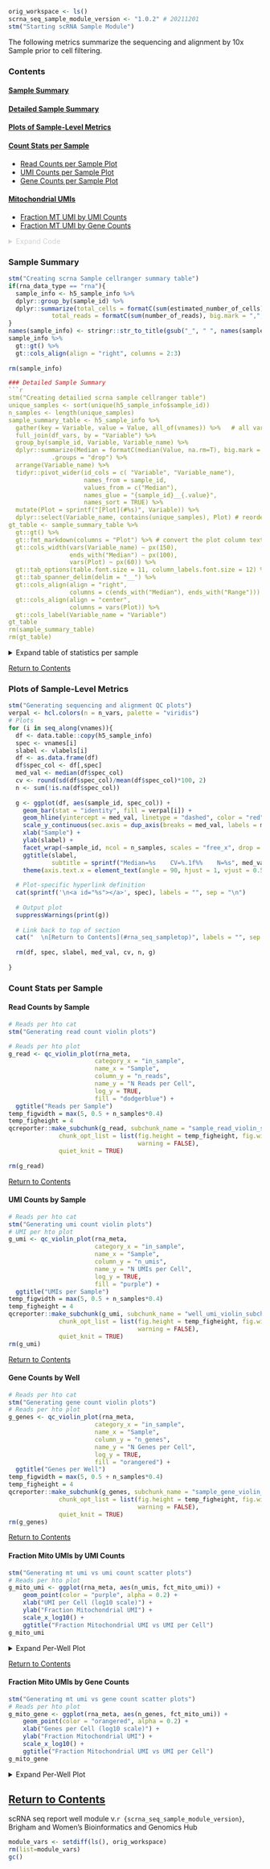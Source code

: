 <!-- # Child Rmarkdown Document for 10X genomics cellranger-based scRNA sequencing outputs -->
<!-- Parent document must have a variable "in_rna" containing metadata-injected H5 files by sample --> 
<a id="rna_seq_sample_top"></a>

```r
orig_workspace <- ls()
scrna_seq_sample_module_version <- "1.0.2" # 20211201
stm("Starting scRNA Sample Module")
```

The following metrics summarize the sequencing and alignment by 10x Sample prior to  cell filtering.  

### Contents 

#### [Sample Summary](#sample_seq_summary)
#### [Detailed Sample Summary](#sample_seq_summary)
#### [Plots of Sample-Level Metrics](#seq_metrics_plots)  
#### [Count Stats per Sample](#rna_sample_counts)  
  - [Read Counts per Sample Plot](#rna_read_count)  
  - [UMI Counts per Sample Plot](#rna_umi_count)  
  - [Gene Counts per Sample Plot](#rna_gene_count)  
  
#### [Mitochondrial UMIs](#mito_umis_rna)
  - [Fraction MT UMI by UMI Counts](#rna_fct_mito_by_umi_counts)  
  - [Fraction MT UMI by Gene Counts](#rna_fct_mito_by_gene_counts)  
    
<details style="color: lightgray;">  
  <summary>Expand Code</summary> 

Check Dependencies  
```r
assertthat::assert_that(exists("in_rna"))  
all_h5 <- list.files(path = in_rna, 
                               pattern = ".h5$", 
                               full.names = TRUE, recursive = TRUE)
assertthat::assert_that(length(all_h5) >0, 
                        msg = sprintf("Did not detect any .h5 files in input RNA directory %s", in_rna))
```   
Reading in metadata from h5 files  
```r
stm("Reading and merging all rna meta data")
rna_meta_list <- lapply(all_h5, H5MANIPULATOR::read_h5_cell_meta)
# make sure column names are the same
col_list <- lapply(rna_meta_list, colnames)
all_cols_identical <- length(unique(col_list)) == 1
if(!all_cols_identical){
  all_columns <- unique(unlist(lapply(rna_meta_list, colnames)))
  common_columns <- Reduce(union, lapply(rna_meta_list, colnames))
  if(!all(all_columns %in% common_columns)){
    stm(sprintf("Warning: rna h5 files do not contain the same meta data columns. Keeping only the common columns. Removing columns %s.", 
        paste(setdiff(all_columns, common_columns), sep = ", ")))
  }
  rna_meta_list <- lapply(rna_meta_list, function(x){x[, common_columns]})
}
# merge metadata
rna_meta <- do.call(rbind, rna_meta_list)

# add metadata variables
rna_meta$fct_mito_umi <- rna_meta$percent_mito/rna_meta$n_umis
fct_mito_grp_cutoffs <- c(-Inf, 0.05, 0.10, 0.20, 0.30,Inf)
fct_mito_grp_labels <- c("0-0.05","0.05-0.10","0.10-0.20","0.20-0.30",">0.30")
rna_meta$fct_mito_group <- cut(rna_meta$fct_mito_umi, breaks =fct_mito_grp_cutoffs,
                           labels = fct_mito_grp_labels)
```  
Read in Counts from H5 Files  
```r
stm("Reading and merging all rna count matrices")
rna_count_list <- lapply(all_h5, H5MANIPULATOR::read_h5_dgCMatrix, target = "matrix", 
                         feature_names = "id")
# make sure all matrices have same number of rows
if(!length(unique(sapply(rna_count_list, nrow)))==1){
  stop("RNA count matrixes have different numbers of rows")
} 

# make sure rows are in same order
row_order <- rownames(rna_count_list[[1]])
rna_count_list <- lapply(rna_count_list, function(x){x[row_order,]})
# make sure columns are in same order as metadata
order_check <- mapply(function(x, y){(all(x$barcodes==colnames(y)))}, rna_meta_list, rna_count_list)
if(!all(order_check)){
  # Reorder matrix columns to be consistent with metadata
  rna_count_list <- mapply( function(x, y){x[,y$barcodes]}, rna_count_list, rna_meta_list)
}
# merge
rna_counts <- do.call(cbind, rna_count_list)
featDF <- read_h5_feature_meta(all_h5[1])
```

```r
h5_sample_info_list <- lapply(all_h5, read_h5ad_sample_meta)
h5_sample_info <- do.call(rbind, h5_sample_info_list)
sample_col_names <- colnames(as.data.frame(h5_sample_info))
vnames_rna <- c("estimated_number_of_cells", "fraction_reads_in_cells", 
            "mean_reads_per_cell", "median_genes_per_cell", "median_umi_counts_per_cell", 
            "number_of_reads", "q30_bases_in_barcode", "q30_bases_in_rna_read", 
            "q30_bases_in_umi", "reads_mapped_antisense_to_gene", 
            "reads_mapped_confidently_to_exonic_regions", "reads_mapped_confidently_to_genome", 
            "reads_mapped_confidently_to_intergenic_regions","reads_mapped_confidently_to_intronic_regions", 
            "reads_mapped_confidently_to_transcriptome", "reads_mapped_to_genome", 
            "sequencing_saturation", "total_genes_detected", "valid_barcodes")
if(any(vnames_rna %in% sample_col_names)){
  vnames <- vnames_rna
  vlabels <- c("Estimated Number of Cells", "Fraction Reads in Cells", 
            "Mean Reads per Cell", "Median Genes per Cell", "Median UMI per Cell", 
            "Number of Reads", "Q30 Bases in Barcode (%)", "Q30 Bases in RNA Read (%)", 
            "Q30 Bases in UMI (%)", "Reads Mapped Antisense to Gene (%)", 
            "Reads Mapped Confidently to Exonic Regions (%)", "Reads Mapped Confidently to Genome (%)", 
            "Reads Mapped Confidently to Intergenic Regions (%)",
            "Reads Mapped Confidently to Intronic Regions (%)", 
            "Reads Mapped Confidently to Transcriptome (%)", "Reads Mapped to Genome (%)", 
            "Sequencing Saturation (%)", "Total Genes Detected", "Valid Barcodes (%)")
  n_vars <- length(vnames)
  vartypes <- c(rep("Cells", 5), rep("Sequencing", 4), rep("Mapping", 7),"Sequencing","Cells","Sequencing")
  vartypes <- factor(vartypes,  levels = c("Cells", "Sequencing", "Mapping"))
  digitsRound <- c(0, 1, rep(0, 4), rep(1, 11), 0, 1)
  rna_data_type <- "rna"
}
  df_vars <- data.frame(Category = vartypes,
                        Variable_name = vlabels,
                        Variable = vnames,
                        Round = digitsRound)
```

</details>  
<a  id="sample_seq_summary"></a> 

### Sample Summary     

```r
stm("Creating scrna Sample cellranger summary table")
if(rna_data_type == "rna"){
  sample_info <- h5_sample_info %>%
  dplyr::group_by(sample_id) %>%
  dplyr::summarize(total_cells = formatC(sum(estimated_number_of_cells), big.mark = ",", digits = 0, format = "f"),
            total_reads = formatC(sum(number_of_reads), big.mark = ",", digits = 0, format = "f"), .groups = "drop")
}
names(sample_info) <- stringr::str_to_title(gsub("_", " ", names(sample_info)))
sample_info %>%
  gt::gt() %>%
  gt::cols_align(align = "right", columns = 2:3)
  
rm(sample_info)

### Detailed Sample Summary  
```r
stm("Creating detailied scrna sample cellranger table")
unique_samples <- sort(unique(h5_sample_info$sample_id))  
n_samples <- length(unique_samples)
sample_summary_table <- h5_sample_info %>% 
  gather(key = Variable, value = Value, all_of(vnames)) %>%   # all variables long
  full_join(df_vars, by = "Variable") %>%  
  group_by(sample_id, Variable, Variable_name) %>% 
  dplyr::summarize(Median = formatC(median(Value, na.rm=T), big.mark = ",", digits = unique(Round), format = "f"),
            .groups = "drop") %>% 
  arrange(Variable_name) %>% 
  tidyr::pivot_wider(id_cols = c( "Variable", "Variable_name"), 
                     names_from = sample_id, 
                     values_from = c("Median"),
                     names_glue = "{sample_id}__{.value}",
                     names_sort = TRUE) %>%
  mutate(Plot = sprintf("[Plot](#%s)", Variable)) %>% 
  dplyr::select(Variable_name, contains(unique_samples), Plot) # reorder cols by pools first then stats, keep only the clean var name
gt_table <- sample_summary_table %>% 
  gt::gt() %>% 
  gt::fmt_markdown(columns = "Plot") %>% # convert the plot column text to markdown to activate links. these links generated with plots below.
  gt::cols_width(vars(Variable_name) ~ px(150),
                 ends_with("Median") ~ px(100),
                 vars(Plot) ~ px(60)) %>% 
  gt::tab_options(table.font.size = 11, column_labels.font.size = 12) %>%
  gt::tab_spanner_delim(delim = "__") %>% 
  gt::cols_align(align = "right",
                 columns = c(ends_with("Median"), ends_with("Range"))) %>% 
  gt::cols_align(align = "center",
                 columns = vars(Plot)) %>% 
  gt::cols_label(Variable_name = "Variable")
gt_table  
rm(sample_summary_table)
rm(gt_table)

```
<details>
  <summary>Expand table of statistics per sample</summary> 
```r
qc_table(h5_sample_info)
```
</details>   
[Return to Contents](#rna_seq_sample_top) 

<a  id="seq_metrics_plots"></a> 

### Plots of Sample-Level Metrics

```r
stm("Generating sequencing and alignment QC plots")
verpal <- hcl.colors(n = n_vars, palette = "viridis")
# Plots
for (i in seq_along(vnames)){
  df <- data.table::copy(h5_sample_info)
  spec <- vnames[i]
  slabel <- vlabels[i]
  df <- as.data.frame(df)
  df$spec_col <- df[,spec]
  med_val <- median(df$spec_col)
  cv <- round(sd(df$spec_col)/mean(df$spec_col)*100, 2)
  n <- sum(!is.na(df$spec_col))
  
  g <- ggplot(df, aes(sample_id, spec_col)) +
    geom_bar(stat = "identity", fill = verpal[i]) + 
    geom_hline(yintercept = med_val, linetype = "dashed", color = "red")+
    scale_y_continuous(sec.axis = dup_axis(breaks = med_val, labels = med_val, name = ""))+
    xlab("Sample") +
    ylab(slabel) +
    facet_wrap(~sample_id, ncol = n_samples, scales = "free_x", drop = TRUE) +
    ggtitle(slabel, 
            subtitle = sprintf("Median=%s    CV=%.1f%%    N=%s", med_val, cv, n)) +
    theme(axis.text.x = element_text(angle = 90, hjust = 1, vjust = 0.5))
  
  # Plot-specific hyperlink definition
  cat(sprintf('\n<a id="%s"></a>', spec), labels = "", sep = "\n")
  
  # Output plot
  suppressWarnings(print(g))
  
  # Link back to top of section
  cat("  \n[Return to Contents](#rna_seq_sampletop)", labels = "", sep = "\n")
  
  rm(df, spec, slabel, med_val, cv, n, g)
  
}
```

<a id="rna_sample_counts"></a> 

### Count Stats per Sample

<a id= "rna_read_count"></a>  

#### Read Counts by Sample
```r
# Reads per hto cat
stm("Generating read count violin plots")

# Reads per hto plot
g_read <- qc_violin_plot(rna_meta,
                        category_x = "in_sample",
                        name_x = "Sample",
                        column_y = "n_reads",
                        name_y = "N Reads per Cell",
                        log_y = TRUE,
                        fill = "dodgerblue") +
  ggtitle("Reads per Sample")
temp_figwidth = max(5, 0.5 + n_samples*0.4)
temp_figheight = 4
qcreporter::make_subchunk(g_read, subchunk_name = "sample_read_violin_subchunk", 
              chunk_opt_list = list(fig.height = temp_figheight, fig.width = temp_figwidth, 
                                    warning = FALSE), 
              quiet_knit = TRUE)
              
rm(g_read)

```  

[Return to Contents](#rna_seq_sample_top) 

<a id= "rna_umi_count"></a>  

#### UMI Counts by Sample
```r
# Reads per hto cat
stm("Generating umi count violin plots")
# UMI per hto plot
g_umi <- qc_violin_plot(rna_meta,
                        category_x = "in_sample",
                        name_x = "Sample",
                        column_y = "n_umis",
                        name_y = "N UMIs per Cell",
                        log_y = TRUE,
                        fill = "purple") +
  ggtitle("UMIs per Sample")
temp_figwidth = max(5, 0.5 + n_samples*0.4)
temp_figheight = 4
qcreporter::make_subchunk(g_umi, subchunk_name = "well_umi_violin_subchunk", 
              chunk_opt_list = list(fig.height = temp_figheight, fig.width = temp_figwidth, 
                                    warning = FALSE), 
              quiet_knit = TRUE)
rm(g_umi)
```  

[Return to Contents](#rna_seq_sample_top) 

<a id= "rna_gene_count"></a>  


#### Gene Counts by Well
```r
# Reads per hto cat
stm("Generating gene count violin plots")
# Reads per hto plot
g_genes <- qc_violin_plot(rna_meta,
                        category_x = "in_sample",
                        name_x = "Sample",
                        column_y = "n_genes",
                        name_y = "N Genes per Cell",
                        log_y = TRUE,
                        fill = "orangered") +
  ggtitle("Genes per Well")
temp_figwidth = max(5, 0.5 + n_samples*0.4)
temp_figheight = 4
qcreporter::make_subchunk(g_genes, subchunk_name = "sample_gene_violin_subchunk", 
              chunk_opt_list = list(fig.height = temp_figheight, fig.width = temp_figwidth, 
                                    warning = FALSE), 
              quiet_knit = TRUE)
rm(g_genes)  
``` 
[Return to Contents](#rna_seq_sample_top) 

<a id= "rna_fct_mito_by_umi_counts"></a>  

#### Fraction Mito UMIs by UMI Counts  
```r
stm("Generating mt umi vs umi count scatter plots")
# Reads per hto plot
g_mito_umi <- ggplot(rna_meta, aes(n_umis, fct_mito_umi)) +
    geom_point(color = "purple", alpha = 0.2) +
    xlab("UMI per Cell (log10 scale)") +
    ylab("Fraction Mitochondrial UMI") +
    scale_x_log10() +
    ggtitle("Fraction Mitochondrial UMI vs UMI per Cell") 
g_mito_umi
```  
<details>  
  <summary> Expand Per-Well Plot </summary>  
```r
stm("Generating mt umi vs umi count scatter plots by sample")
n_samples_plot <- length(unique(rna_meta$in_sample))
ncols_plot <- 6
nrows_plot <- ceiling(n_samples_plot/ncols_plot)
# Reads per hto plot
g_mito_umi_sample <- g_mito_umi +
    facet_wrap(~in_sample, ncol = ncols_plot)
temp_figwidth <- 2*min(n_samples_plot, ncols_plot)+0.3
temp_figheight <- 2*nrows_plot + 0.3
qcreporter::make_subchunk(g_mito_umi_sample, subchunk_name = "fraction_mito_umis_sample_subchunk", quiet_knit = T,
              chunk_opt_list = list(fig.width = temp_figwidth, fig.height = temp_figheight, echo = FALSE))
rm(g_mito_umi, g_mito_umi_well)
```  

</details>   

[Return to Contents](#rna_seq_well_top) 

<a id= "rna_fct_mito_by_gene_counts"></a>  

#### Fraction Mito UMIs by Gene Counts  
```r
stm("Generating mt umi vs gene count scatter plots")
# Reads per hto plot
g_mito_gene <- ggplot(rna_meta, aes(n_genes, fct_mito_umi)) +
    geom_point(color = "orangered", alpha = 0.2) +
    xlab("Genes per Cell (log10 scale)") +
    ylab("Fraction Mitochondrial UMI") +
    scale_x_log10() +
    ggtitle("Fraction Mitochondrial UMI vs UMI per Cell") 
g_mito_gene
```  

<details>  
  <summary> Expand Per-Well Plot </summary>  
  
```r
stm("Generating mt umi vs gene count scatter plots by sample")
n_samples_plot <- length(unique(rna_meta$in_sample))
ncols_plot <- 6
nrows_plot <- ceiling(n_samples_plot/ncols_plot)
g_mito_gene_sample <- g_mito_gene +
    facet_wrap(~in_sample, ncol = ncols_plot)
temp_figwidth <- 2*min(n_samples_plot, ncols_plot)+0.3
temp_figheight <- 2*nrows_plot + 0.3
qcreporter::make_subchunk(g_mito_gene_sample, subchunk_name = "fraction_mito_genes_sample_subchunk", quiet_knit = T,
              chunk_opt_list = list(fig.width = temp_figwidth, fig.height = temp_figheight, echo = FALSE))
rm(g_mito_gene, g_mito_gene_sample)
```  
</details>  

[Return to Contents](#rna_seq_sample_top) 
---  

scRNA seq report well module v.`r {scrna_seq_sample_module_version}`, Brigham and Women's Bioinformatics and Genomics Hub  

```r
module_vars <- setdiff(ls(), orig_workspace)
rm(list=module_vars)
gc()
```

